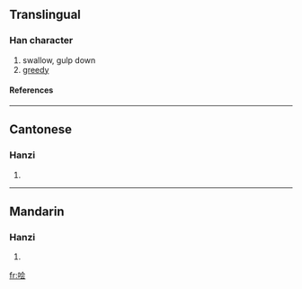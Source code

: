 {{see|噲}}

==Translingual==
===Han character===
{{Han char|rn=30|rad=口|as=06|sn=9|four=|canj=口人一戈 (ROMI)}}
# swallow, gulp down
# [[greedy]]
====References====
{{Han ref|kx=0189.271|hdz=10619.020|uh=54D9|ud=21721}}
----
==Cantonese==
===Hanzi===
{{yue-hanzi|jyut=|y=faai3}}
# {{defn|Cantonese}}
----
==Mandarin==
===Hanzi===
{{cmn-hanzi|tra=噲|pin=[[kuài]] ([[kuai4]]), [[yùn]] ([[yun4]])|wg=k'uai<sup>4</sup>, yün<sup>4</sup>}}
# {{defn|Mandarin}}

[[fr:哙]]